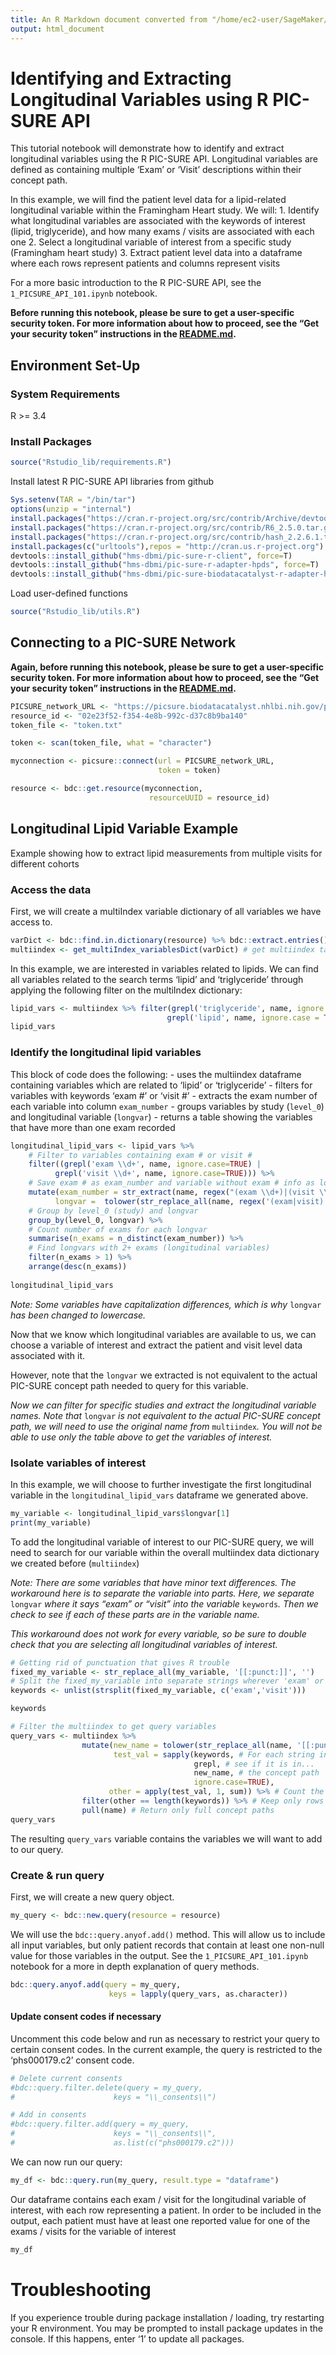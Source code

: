 ```yaml
---
title: An R Markdown document converted from "/home/ec2-user/SageMaker/Access-to-Data-using-PIC-SURE-API/NHLBI_BioData_Catalyst/R/5_LongitudinalData.ipynb"
output: html_document
---
```


# Identifying and Extracting Longitudinal Variables using R PIC-SURE API

This tutorial notebook will demonstrate how to identify and extract longitudinal variables using the R PIC-SURE API. Longitudinal variables are defined as containing multiple 'Exam' or 'Visit' descriptions within their concept path. 

In this example, we will find the patient level data for a lipid-related longitudinal variable within the Framingham Heart study. We will:
1. Identify what longitudinal variables are associated with the keywords of interest (lipid, triglyceride), and how many exams / visits are associated with each one
2. Select a longitudinal variable of interest from a specific study (Framingham heart study)
3. Extract patient level data into a dataframe where each rows represent patients and columns represent visits

For a more basic introduction to the R PIC-SURE API, see the `1_PICSURE_API_101.ipynb` notebook.

**Before running this notebook, please be sure to get a user-specific security token. For more information about how to proceed, see the "Get your security token" instructions in the [README.md](https://github.com/hms-dbmi/Access-to-Data-using-PIC-SURE-API/tree/harmonized_lipid_measurements_example/NHLBI_BioData_Catalyst#get-your-security-token).**

## Environment Set-Up

### System Requirements
R >= 3.4

### Install Packages

```r
source("Rstudio_lib/requirements.R")
```

Install latest R PIC-SURE API libraries from github

```r
Sys.setenv(TAR = "/bin/tar")
options(unzip = "internal")
install.packages("https://cran.r-project.org/src/contrib/Archive/devtools/devtools_1.13.6.tar.gz", repos=NULL, type="source")
install.packages("https://cran.r-project.org/src/contrib/R6_2.5.0.tar.gz", repos=NULL, type="source")
install.packages("https://cran.r-project.org/src/contrib/hash_2.2.6.1.tar.gz", repos=NULL, type="source")
install.packages(c("urltools"),repos = "http://cran.us.r-project.org")
devtools::install_github("hms-dbmi/pic-sure-r-client", force=T)
devtools::install_github("hms-dbmi/pic-sure-r-adapter-hpds", force=T)
devtools::install_github("hms-dbmi/pic-sure-biodatacatalyst-r-adapter-hpds", force=T)
```

Load user-defined functions

```r
source("Rstudio_lib/utils.R")
```

## Connecting to a PIC-SURE Network
**Again, before running this notebook, please be sure to get a user-specific security token. For more information about how to proceed, see the "Get your security token" instructions in the [README.md](https://github.com/hms-dbmi/Access-to-Data-using-PIC-SURE-API/tree/harmonized_lipid_measurements_example/NHLBI_BioData_Catalyst#get-your-security-token).**

```r
PICSURE_network_URL <- "https://picsure.biodatacatalyst.nhlbi.nih.gov/picsure"
resource_id <- "02e23f52-f354-4e8b-992c-d37c8b9ba140"
token_file <- "token.txt"
```

```r
token <- scan(token_file, what = "character")
```

```r
myconnection <- picsure::connect(url = PICSURE_network_URL,
                                 token = token)
```

```r
resource <- bdc::get.resource(myconnection,
                               resourceUUID = resource_id)
```

## Longitudinal Lipid Variable Example
Example showing how to extract lipid measurements from multiple visits for different cohorts

### Access the data
First, we will create a multiIndex variable dictionary of all variables we have access to.

```r
varDict <- bdc::find.in.dictionary(resource) %>% bdc::extract.entries() # all variables
multiindex <- get_multiIndex_variablesDict(varDict) # get multiindex table of all variables
```

In this example, we are interested in variables related to lipids. We can find all variables related to the search terms 'lipid' and 'triglyceride' through applying the following filter on the multiIndex dictionary:

```r
lipid_vars <- multiindex %>% filter(grepl('triglyceride', name, ignore.case = TRUE) |
                                   grepl('lipid', name, ignore.case = TRUE))
lipid_vars
```

### Identify the longitudinal lipid variables
This block of code does the following:
- uses the multiindex dataframe containing variables which are related to 'lipid' or 'triglyceride'
- filters for variables with keywords 'exam #' or 'visit #'
- extracts the exam number of each variable into column `exam_number`
- groups variables by study (`level_0`) and longitudinal variable (`longvar`)
- returns a table showing the variables that have more than one exam recorded

```r
longitudinal_lipid_vars <- lipid_vars %>%
    # Filter to variables containing exam # or visit #
    filter((grepl('exam \\d+', name, ignore.case=TRUE) |
          grepl('visit \\d+', name, ignore.case=TRUE))) %>%
    # Save exam # as exam_number and variable without exam # info as longvar
    mutate(exam_number = str_extract(name, regex("(exam \\d+)|(visit \\d+)", ignore_case=T)),
          longvar =  tolower(str_replace_all(name, regex('(exam|visit) \\d+', ignore_case = T), 'exam'))) %>%
    # Group by level_0 (study) and longvar
    group_by(level_0, longvar) %>%
    # Count number of exams for each longvar
    summarise(n_exams = n_distinct(exam_number)) %>%
    # Find longvars with 2+ exams (longitudinal variables)
    filter(n_exams > 1) %>% 
    arrange(desc(n_exams))
    
longitudinal_lipid_vars
```

*Note: Some variables have capitalization differences, which is why* `longvar` *has been changed to lowercase.*

Now that we know which longitudinal variables are available to us, we can choose a variable of interest and extract the patient and visit level data associated with it.

However, note that the `longvar` we extracted is not equivalent to the actual PIC-SURE concept path needed to query for this variable. 

*Now we can filter for specific studies and extract the longitudinal variable names. Note that* `longvar` *is not equivalent to the actual PIC-SURE concept path, we will need to use the original name from* `multiindex`*. You will not be able to use only the table above to get the variables of interest.*

### Isolate variables of interest

In this example, we will choose to further investigate the first longitudinal variable in the `longitudinal_lipid_vars` dataframe we generated above.

```r
my_variable <- longitudinal_lipid_vars$longvar[1]
print(my_variable)
```

To add the longitudinal variable of interest to our PIC-SURE query, we will need to search for our variable within the overall multiindex data dictionary we created before (`multiindex`)

*Note: There are some variables that have minor text differences. The workaround here is to separate the variable into parts. Here, we separate* `longvar` *where it says "exam" or "visit" into the variable* `keywords`*. Then we check to see if each of these parts are in the variable name.*

*This workaround does not work for every variable, so be sure to double check that you are selecting all longitudinal variables of interest.*

```r
# Getting rid of punctuation that gives R trouble
fixed_my_variable <- str_replace_all(my_variable, '[[:punct:]]', '')
# Split the fixed_my_variable into separate strings wherever 'exam' or 'visit' is
keywords <- unlist(strsplit(fixed_my_variable, c('exam','visit')))

keywords
```

```r
# Filter the multiindex to get query variables
query_vars <- multiindex %>%
                mutate(new_name = tolower(str_replace_all(name, '[[:punct:]]', '')), # Get rid of punctuation from concept path and make lowercase
                       test_val = sapply(keywords, # For each string in keywords,
                                         grepl, # see if it is in...
                                         new_name, # the concept path
                                         ignore.case=TRUE),
                      other = apply(test_val, 1, sum)) %>% # Count the number of "TRUE", or times that theres a keywords & new_name match
                filter(other == length(keywords)) %>% # Keep only rows where all keywords matched new_name
                pull(name) # Return only full concept paths
query_vars
```

The resulting `query_vars` variable contains the variables we will want to add to our query. 

### Create & run query
First, we will create a new query object.

```r
my_query <- bdc::new.query(resource = resource)
```

We will use the `bdc::query.anyof.add()` method. This will allow us to include all input variables, but only patient records that contain at least one non-null value for those variables in the output. See the `1_PICSURE_API_101.ipynb` notebook for a more in depth explanation of query methods.

```r
bdc::query.anyof.add(query = my_query,
                      keys = lapply(query_vars, as.character))
```

#### Update consent codes if necessary
Uncomment this code below and run as necessary to restrict your query to certain consent codes.
In the current example, the query is restricted to the 'phs000179.c2' consent code.

```r
# Delete current consents
#bdc::query.filter.delete(query = my_query,
#                      keys = "\\_consents\\")

# Add in consents
#bdc::query.filter.add(query = my_query,
#                      keys = "\\_consents\\",
#                      as.list(c("phs000179.c2")))
```

We can now run our query:

```r
my_df <- bdc::query.run(my_query, result.type = "dataframe")
```

Our dataframe contains each exam / visit for the longitudinal variable of interest, with each row representing a patient. In order to be included in the output, each patient must have at least one reported value for one of the exams / visits for the variable of interest

```r
my_df
```

# Troubleshooting
If you experience trouble during package installation / loading, try restarting your R environment.
You may be prompted to install package updates in the console. If this happens, enter '1' to update all packages.
